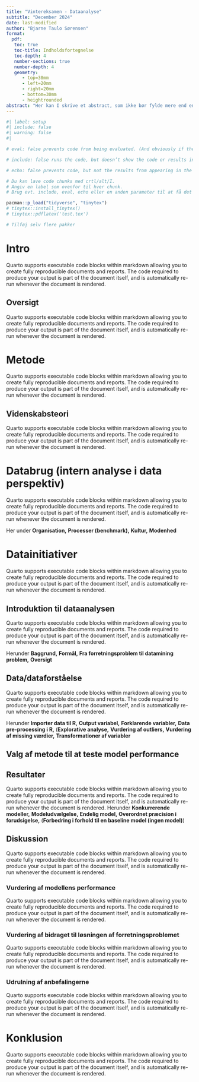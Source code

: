 ```yaml
---
title: "Vintereksamen - Dataanalyse"
subtitle: "December 2024"
date: last-modified
author: "Bjarne Taulo Sørensen"
format: 
  pdf:
   toc: true
   toc-title: Indholdsfortegnelse
   toc-depth: 4
   number-sections: true
   number-depth: 4
   geometry:
      - top=30mm
      - left=20mm
      - right=20mm
      - bottom=30mm
      - heightrounded
abstract: "Her kan I skrive et abstract, som ikke bør fylde mere end en halv side. Bla, bla, bla, bla, bla, bla, bla, bla, bla, bla, bla, bla, bla, bla, bla, bla, bla, bla, bla, bla, bla, bla, bla, blaa, blaa, blaa, blaa, blaa, blaa, blaa, blaa, blaa, blaa, blaa, blaa, blaa, blaa, blaa, blaa, blaa, blaa, blaaa, blaaa, blaaa, blaaa, blaaa, blaaa, blaaa, blaaa, blaaa, blaaa, blaaa, blaaa, blaaa, blaaa, blaaa, blaaa, blaaaa, blaaaa, blaaaa, blaaaa, blaaaa, blaaaa, blaaaa, blaaaa, blaaaa, blaaaa, blaaaa, blaaaa, blaaaa....hej."
---
```


```r
#| label: setup
#| include: false
#| warning: false
#| 

# eval: false prevents code from being evaluated. (And obviously if the code is not run, no results will be generated). This is useful for displaying example code, or for disabling a large block of code without commenting each line.

# include: false runs the code, but doesn’t show the code or results in the final document. Use this for setup code that you don’t want cluttering your report.

# echo: false prevents code, but not the results from appearing in the finished file. Use this when writing reports aimed at people who don’t want to see the underlying R code.

# Du kan lave code chunks med crtl/alt/I. 
# Angiv en label som ovenfor til hver chunk. 
# Brug evt. include, eval, echo eller en anden parameter til at få det ønskede output

pacman::p_load("tidyverse", "tinytex")
# tinytex::install_tinytex()
# tinytex::pdflatex('test.tex')

# Tilføj selv flere pakker
```

# Intro
Quarto supports executable code blocks within markdown allowing you to create fully reproducible documents and reports. The code required to produce your output is part of the document itself, and is automatically re-run whenever the document is rendered.

## Oversigt
Quarto supports executable code blocks within markdown allowing you to create fully reproducible documents and reports. The code required to produce your output is part of the document itself, and is automatically re-run whenever the document is rendered.

# Metode
Quarto supports executable code blocks within markdown allowing you to create fully reproducible documents and reports. The code required to produce your output is part of the document itself, and is automatically re-run whenever the document is rendered.

## Videnskabsteori
Quarto supports executable code blocks within markdown allowing you to create fully reproducible documents and reports. The code required to produce your output is part of the document itself, and is automatically re-run whenever the document is rendered.

# Databrug (intern analyse i data perspektiv)
Quarto supports executable code blocks within markdown allowing you to create fully reproducible documents and reports. The code required to produce your output is part of the document itself, and is automatically re-run whenever the document is rendered.

Her under **Organisation,** **Processer (benchmark),** **Kultur,** **Modenhed** 

# Datainitiativer
Quarto supports executable code blocks within markdown allowing you to create fully reproducible documents and reports. The code required to produce your output is part of the document itself, and is automatically re-run whenever the document is rendered.

## Introduktion til dataanalysen
Quarto supports executable code blocks within markdown allowing you to create fully reproducible documents and reports. The code required to produce your output is part of the document itself, and is automatically re-run whenever the document is rendered.
 
Herunder **Baggrund,** **Formål,** **Fra forretningsproblem til datamining problem,** **Oversigt**

## Data/dataforståelse
Quarto supports executable code blocks within markdown allowing you to create fully reproducible documents and reports. The code required to produce your output is part of the document itself, and is automatically re-run whenever the document is rendered.

Herunder **Importer data til R,** **Output variabel,** **Forklarende variabler,** **Data pre-processing i R,** (**Explorative analyse,** **Vurdering af outliers,**
**Vurdering af missing værdier,** **Transformationer af variabler**

## Valg af metode til at teste model performance

## Resultater
Quarto supports executable code blocks within markdown allowing you to create fully reproducible documents and reports. The code required to produce your output is part of the document itself, and is automatically re-run whenever the document is rendered.
Herunder **Konkurrerende modeller,** **Modeludvælgelse,** **Endelig model,** **Overordnet præcision i forudsigelse,** (**Forbedring i forhold til en baseline model (ingen model)**)

## Diskussion
Quarto supports executable code blocks within markdown allowing you to create fully reproducible documents and reports. The code required to produce your output is part of the document itself, and is automatically re-run whenever the document is rendered.

### Vurdering af modellens performance
Quarto supports executable code blocks within markdown allowing you to create fully reproducible documents and reports. The code required to produce your output is part of the document itself, and is automatically re-run whenever the document is rendered. 

### Vurdering af bidraget til løsningen af forretningsproblemet
Quarto supports executable code blocks within markdown allowing you to create fully reproducible documents and reports. The code required to produce your output is part of the document itself, and is automatically re-run whenever the document is rendered.

### Udrulning af anbefalingerne
Quarto supports executable code blocks within markdown allowing you to create fully reproducible documents and reports. The code required to produce your output is part of the document itself, and is automatically re-run whenever the document is rendered.

<!-- ## Foreslå opfølgningsaktiviteter -->

# Konklusion
Quarto supports executable code blocks within markdown allowing you to create fully reproducible documents and reports. The code required to produce your output is part of the document itself, and is automatically re-run whenever the document is rendered.
